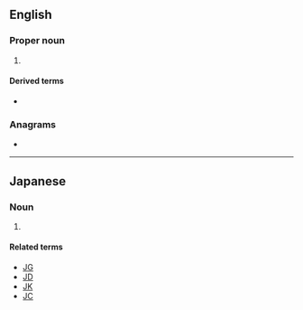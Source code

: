 {{also|js|Js|j's|j/s|J's}}
==English==

===Proper noun===
{{en-proper noun}}

# {{initialism of|en|JavaScript}}

====Derived terms====
* {{l|en|WinJS}}

===Anagrams===
* {{anagrams|en|a=js|S.J.|SJ}}

----

==Japanese==

===Noun===
{{head|ja|noun}}

# {{initialism of|ja|{{ja-r|女子%小%学生|じょし %しょう%がくせい}}||female primary school student}}

====Related terms====
* [[JG]]
* [[JD]]
* [[JK]]
* [[JC]]